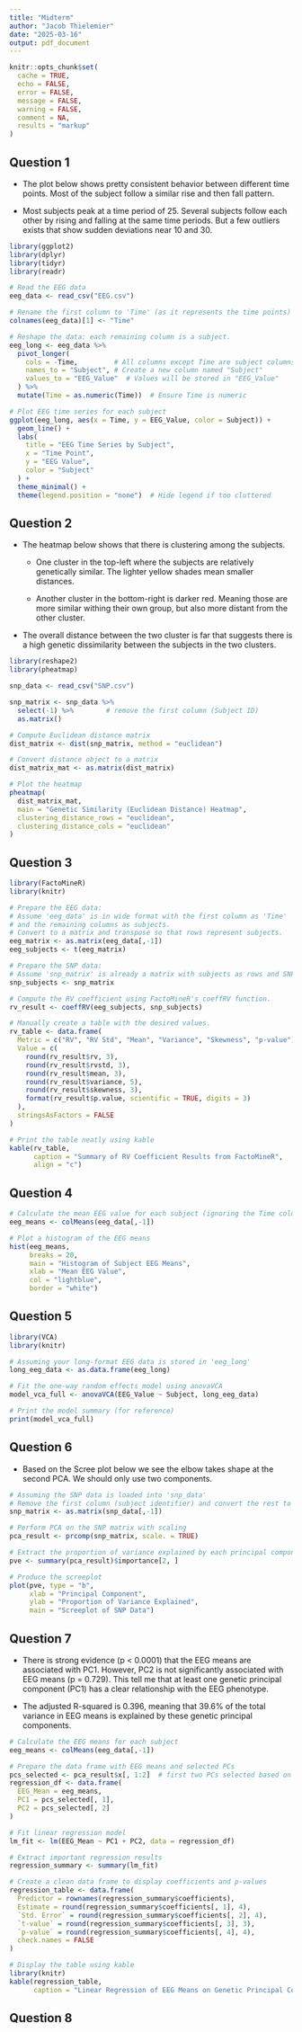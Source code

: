 ---
title: "Midterm"
author: "Jacob Thielemier"
date: "2025-03-16"
output: pdf_document
---

```{r setup, echo = FALSE}
knitr::opts_chunk$set(
  cache = TRUE,
  echo = FALSE,
  error = FALSE,
  message = FALSE,
  warning = FALSE,
  comment = NA,
  results = "markup"
)
```

## Question 1

-   The plot below shows pretty consistent behavior between different time points. Most of the subject follow a similar rise and then fall pattern.

-   Most subjects peak at a time period of 25. Several subjects follow each other by rising and falling at the same time periods. But a few outliers exists that show sudden deviations near 10 and 30.

```{r}
library(ggplot2)
library(dplyr)
library(tidyr)
library(readr)

# Read the EEG data
eeg_data <- read_csv("EEG.csv")

# Rename the first column to 'Time' (as it represents the time points)
colnames(eeg_data)[1] <- "Time"

# Reshape the data: each remaining column is a subject.
eeg_long <- eeg_data %>%
  pivot_longer(
    cols = -Time,         # All columns except Time are subject columns
    names_to = "Subject", # Create a new column named "Subject"
    values_to = "EEG_Value"  # Values will be stored in "EEG_Value"
  ) %>%
  mutate(Time = as.numeric(Time))  # Ensure Time is numeric

# Plot EEG time series for each subject
ggplot(eeg_long, aes(x = Time, y = EEG_Value, color = Subject)) +
  geom_line() +
  labs(
    title = "EEG Time Series by Subject",
    x = "Time Point",
    y = "EEG Value",
    color = "Subject"
  ) +
  theme_minimal() +
  theme(legend.position = "none")  # Hide legend if too cluttered

```

## Question 2

-   The heatmap below shows that there is clustering among the subjects.

    -   One cluster in the top-left where the subjects are relatively genetically similar. The lighter yellow shades mean smaller distances.

    -   Another cluster in the bottom-right is darker red. Meaning those are more similar withing their own group, but also more distant from the other cluster.

-   The overall distance between the two cluster is far that suggests there is a high genetic dissimilarity between the subjects in the two clusters.

```{r}
library(reshape2)
library(pheatmap)

snp_data <- read_csv("SNP.csv")

snp_matrix <- snp_data %>%
  select(-1) %>%        # remove the first column (Subject ID)
  as.matrix()

# Compute Euclidean distance matrix
dist_matrix <- dist(snp_matrix, method = "euclidean")

# Convert distance object to a matrix
dist_matrix_mat <- as.matrix(dist_matrix)

# Plot the heatmap
pheatmap(
  dist_matrix_mat,
  main = "Genetic Similarity (Euclidean Distance) Heatmap",
  clustering_distance_rows = "euclidean",
  clustering_distance_cols = "euclidean"
)
```

## Question 3

```{r}
library(FactoMineR)
library(knitr)

# Prepare the EEG data:
# Assume 'eeg_data' is in wide format with the first column as 'Time'
# and the remaining columns as subjects.
# Convert to a matrix and transpose so that rows represent subjects.
eeg_matrix <- as.matrix(eeg_data[,-1])
eeg_subjects <- t(eeg_matrix)

# Prepare the SNP data:
# Assume 'snp_matrix' is already a matrix with subjects as rows and SNPs as columns.
snp_subjects <- snp_matrix

# Compute the RV coefficient using FactoMineR's coeffRV function.
rv_result <- coeffRV(eeg_subjects, snp_subjects)

# Manually create a table with the desired values.
rv_table <- data.frame(
  Metric = c("RV", "RV Std", "Mean", "Variance", "Skewness", "p-value"),
  Value = c(
    round(rv_result$rv, 3),
    round(rv_result$rvstd, 3),
    round(rv_result$mean, 3),
    round(rv_result$variance, 5),
    round(rv_result$skewness, 3),
    format(rv_result$p.value, scientific = TRUE, digits = 3)
  ),
  stringsAsFactors = FALSE
)

# Print the table neatly using kable
kable(rv_table, 
      caption = "Summary of RV Coefficient Results from FactoMineR",
      align = "c")

```

## Question 4

```{r}
# Calculate the mean EEG value for each subject (ignoring the Time column)
eeg_means <- colMeans(eeg_data[,-1])

# Plot a histogram of the EEG means
hist(eeg_means, 
     breaks = 20,
     main = "Histogram of Subject EEG Means", 
     xlab = "Mean EEG Value", 
     col = "lightblue", 
     border = "white")
```

## Question 5

```{r}
library(VCA)
library(knitr)

# Assuming your long-format EEG data is stored in 'eeg_long'
long_eeg_data <- as.data.frame(eeg_long)

# Fit the one-way random effects model using anovaVCA
model_vca_full <- anovaVCA(EEG_Value ~ Subject, long_eeg_data)

# Print the model summary (for reference)
print(model_vca_full)

```

## Question 6

-   Based on the Scree plot below we see the elbow takes shape at the second PCA. We should only use two components.

```{r}
# Assuming the SNP data is loaded into 'snp_data'
# Remove the first column (subject identifier) and convert the rest to a matrix
snp_matrix <- as.matrix(snp_data[,-1])

# Perform PCA on the SNP matrix with scaling
pca_result <- prcomp(snp_matrix, scale. = TRUE)

# Extract the proportion of variance explained by each principal component
pve <- summary(pca_result)$importance[2, ]

# Produce the screeplot
plot(pve, type = "b",
     xlab = "Principal Component",
     ylab = "Proportion of Variance Explained",
     main = "Screeplot of SNP Data")
```

## Question 7

-   There is strong evidence (p < 0.0001) that the EEG means are associated with PC1. However, PC2 is not significantly associated with EEG means (p = 0.729). This tell me that at least one genetic principal component (PC1) has a clear relationship with the EEG phenotype.

-   The adjusted R-squared is 0.396, meaning that 39.6% of the total variance in EEG means is explained by these genetic principal components.

```{r}
# Calculate the EEG means for each subject
eeg_means <- colMeans(eeg_data[,-1])

# Prepare the data frame with EEG means and selected PCs
pcs_selected <- pca_result$x[, 1:2]  # first two PCs selected based on screeplot
regression_df <- data.frame(
  EEG_Mean = eeg_means,
  PC1 = pcs_selected[, 1],
  PC2 = pcs_selected[, 2]
)

# Fit linear regression model
lm_fit <- lm(EEG_Mean ~ PC1 + PC2, data = regression_df)

# Extract important regression results
regression_summary <- summary(lm_fit)

# Create a clean data frame to display coefficients and p-values
regression_table <- data.frame(
  Predictor = rownames(regression_summary$coefficients),
  Estimate = round(regression_summary$coefficients[, 1], 4),
  `Std. Error` = round(regression_summary$coefficients[, 2], 4),
  `t-value` = round(regression_summary$coefficients[, 3], 3),
  `p-value` = round(regression_summary$coefficients[, 4], 4),
  check.names = FALSE
)

# Display the table using kable
library(knitr)
kable(regression_table, 
      caption = "Linear Regression of EEG Means on Genetic Principal Components")
```

## Question 8







